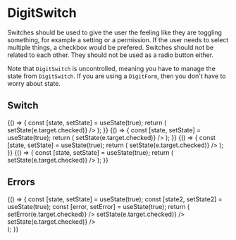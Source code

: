 
<Meta
    title="Elements|DigitSwitch"
    component={DigitSwitch}
/>

# DigitSwitch

Switches should be used to give the user the feeling like they are toggling something, for example a setting or a permission. If the user needs to select multiple things, a checkbox would be prefered. Switches should not be related to each other. They should not be used as a radio button either.

Note that `DigitSwitch` is uncontrolled, meaning you have to manage the state from `DigitSwitch`. If you are using a `DigitForm`, then you don't have to worry about state.

## Switch

<Preview>
    <Story name="Primary">
        {() => {
            const [state, setState] = useState(true);
            return (
                <DigitSwitch
                    label="Primary"
                    primary
                    value={state}
                    onChange={e => setState(e.target.checked)}
                />
            );
        }}
    </Story>
    <Story name="Secondary">
        {() => {
            const [state, setState] = useState(true);
            return (
                <DigitSwitch
                    label="Secondary"
                    secondary
                    value={state}
                    onChange={e => setState(e.target.checked)}
                />
            );
        }}
    </Story>
    <Story name="Normal">
        {() => {
            const [state, setState] = useState(true);
            return (
                <DigitSwitch
                    label="Normal"
                    value={state}
                    onChange={e => setState(e.target.checked)}
                />
            );
        }}
    </Story>
    <Story name="Disabled">
        {() => {
            const [state, setState] = useState(true);
            return (
                <DigitSwitch
                    label="Disabled"
                    disabled
                    value={state}
                    onChange={e => setState(e.target.checked)}
                />
            );
        }}
    </Story>
</Preview>

## Errors

<Preview>
    <Story name="Error switches">
        {() => {
            const [state, setState] = useState(true);
            const [state2, setState2] = useState(true);
            const [error, setError] = useState(true);
            return (
                <div>
                    <DigitSwitch
                        label="Set error on the switches"
                        primary
                        value={error}
                        onChange={e => setError(e.target.checked)}
                    />
                    <DigitSwitch
                        label="Secondary"
                        secondary
                        error={error}
                        errorMessage="This is an error"
                        value={state}
                        onChange={e => setState(e.target.checked)}
                    />
                    <DigitSwitch
                        label="Disabled"
                        disabled
                        error={error}
                        errorMessage="This is also an error"
                        value={state2}
                        onChange={e => setState(e.target.checked)}
                    />
                </div>
            );
        }}
    </Story>
</Preview>

<Props of={DigitSwitch} />
